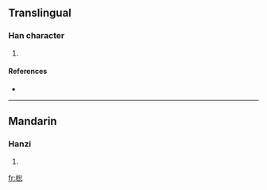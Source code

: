 ==Translingual==

===Han character===
{{Han char|rn=75|rad=木|as=08|sn=12|four=4893<sub>3</sub>|canj=木金戈心 (DCIP)}}

# {{defn|Han|sort=木08}}

====References====
* {{Han ref|kx=0531.220|dkj=14917|dj=0920.070|hdz=21235.100|uh=68C7|ud=26823|bh=D9D9|bd=55769}}

----

==Mandarin==

===Hanzi===
{{cmn-hanzi|pin=[[cōng]] ([[cong1]]), [[jī]] ([[ji1]])|wg=ts'ung<sup>1</sup>, chi<sup>1</sup>}}

# {{defn|Mandarin}}

[[fr:棇]]
